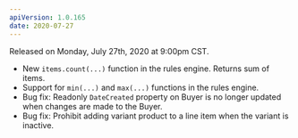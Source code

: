 ```yaml
---
apiVersion: 1.0.165
date: 2020-07-27
---
```


Released on Monday, July 27th, 2020 at 9:00pm CST.

- New `items.count(...)` function in the rules engine. Returns sum of items.
- Support for `min(...)` and `max(...)` functions in the rules engine.
- Bug fix: Readonly `DateCreated` property on Buyer is no longer updated when changes are made to the Buyer.
- Bug fix: Prohibit adding variant product to a line item when the variant is inactive.
